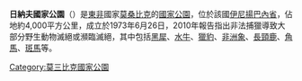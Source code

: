 {{Infobox Protected area
| name            = 日納夫國家公園
| photo           = 
| photo_width     =  
| iucn_category   = II
| map             = Mozambique
| map_caption     = 
| map_width       = 200
| locator_x       = 
| locator_y       = 
| location        = {{MOZ}}
| nearest_city    = 
| lat_d = 21.577315 | lat_NS =  S
| long_d = 33.52787 | long_EW = E
| area            = 4,000平方公里
| established     = 1973年6月26日
| visitation_num  = 
| visitation_year = 
| governing_body  = 
}}

'''日納夫國家公園'''（{{lang-pt|'''Parque Nacional do Zinave'''}}）是[[東非|東非]]國家[[莫桑比克|莫桑比克]]的[[國家公園|國家公園]]，位於該國[[伊尼揚巴內省|伊尼揚巴內省]]，佔地約4,000平方公里，成立於1973年6月26日，2010年報告指出非法捕獵導致大部分野生動物滅絕或瀕臨滅絕，其中包括[[黑犀|黑犀]]、[[水牛|水牛]]、[[獵豹|獵豹]]、[[非洲象|非洲象]]、[[長頸鹿|長頸鹿]]、[[角馬|角馬]]、[[斑馬|斑馬]]等。

{{DEFAULTSORT:Zinave}}
[[Category:莫三比克國家公園|Category:莫三比克國家公園]]

{{Mozambique-stub}}